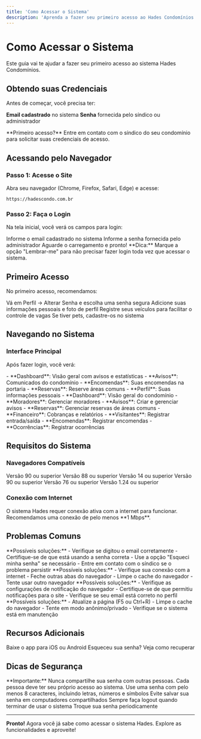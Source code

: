 ```yaml
---
title: 'Como Acessar o Sistema'
description: 'Aprenda a fazer seu primeiro acesso ao Hades Condomínios'
---
```


# Como Acessar o Sistema

Este guia vai te ajudar a fazer seu primeiro acesso ao sistema Hades Condomínios.

## Obtendo suas Credenciais

Antes de começar, você precisa ter:

<Check>**Email cadastrado** no sistema</Check>
<Check>**Senha** fornecida pelo síndico ou administrador</Check>

<Note>
  **Primeiro acesso?** Entre em contato com o síndico do seu condomínio para solicitar suas credenciais de acesso.
</Note>

## Acessando pelo Navegador

### Passo 1: Acesse o Site

Abra seu navegador (Chrome, Firefox, Safari, Edge) e acesse:

```
https://hadescondo.com.br
```

### Passo 2: Faça o Login

Na tela inicial, você verá os campos para login:

<Steps>
  <Step title="Digite seu Email">
    Informe o email cadastrado no sistema
  </Step>
  <Step title="Digite sua Senha">
    Informe a senha fornecida pelo administrador
  </Step>
  <Step title="Clique em Entrar">
    Aguarde o carregamento e pronto!
  </Step>
</Steps>

<Info>
  **Dica:** Marque a opção "Lembrar-me" para não precisar fazer login toda vez que acessar o sistema.
</Info>

## Primeiro Acesso

No primeiro acesso, recomendamos:

<CardGroup cols={2}>
  <Card title="Altere sua Senha" icon="lock">
    Vá em Perfil → Alterar Senha e escolha uma senha segura
  </Card>
  <Card title="Complete seu Perfil" icon="user">
    Adicione suas informações pessoais e foto de perfil
  </Card>
  <Card title="Cadastre seus Veículos" icon="car">
    Registre seus veículos para facilitar o controle de vagas
  </Card>
  <Card title="Adicione seus Pets" icon="paw">
    Se tiver pets, cadastre-os no sistema
  </Card>
</CardGroup>

## Navegando no Sistema

### Interface Principal

Após fazer login, você verá:

<Tabs>
  <Tab title="Moradores">
    - **Dashboard**: Visão geral com avisos e estatísticas
    - **Avisos**: Comunicados do condomínio
    - **Encomendas**: Suas encomendas na portaria
    - **Reservas**: Reserve áreas comuns
    - **Perfil**: Suas informações pessoais
  </Tab>
  <Tab title="Síndicos">
    - **Dashboard**: Visão geral do condomínio
    - **Moradores**: Gerenciar moradores
    - **Avisos**: Criar e gerenciar avisos
    - **Reservas**: Gerenciar reservas de áreas comuns
    - **Financeiro**: Cobranças e relatórios
  </Tab>
  <Tab title="Porteiros">
    - **Visitantes**: Registrar entrada/saída
    - **Encomendas**: Registrar encomendas
    - **Ocorrências**: Registrar ocorrências
  </Tab>
</Tabs>

## Requisitos do Sistema

### Navegadores Compatíveis

<CardGroup cols={3}>
  <Card title="Chrome" icon="chrome">
    Versão 90 ou superior
  </Card>
  <Card title="Firefox" icon="firefox">
    Versão 88 ou superior
  </Card>
  <Card title="Safari" icon="safari">
    Versão 14 ou superior
  </Card>
  <Card title="Edge" icon="edge">
    Versão 90 ou superior
  </Card>
  <Card title="Opera" icon="opera">
    Versão 76 ou superior
  </Card>
  <Card title="Brave" icon="brave">
    Versão 1.24 ou superior
  </Card>
</CardGroup>

### Conexão com Internet

<Warning>
  O sistema Hades requer conexão ativa com a internet para funcionar. Recomendamos uma conexão de pelo menos **1 Mbps**.
</Warning>

## Problemas Comuns

<AccordionGroup>
  <Accordion title="Não consigo fazer login">
    **Possíveis soluções:**
    - Verifique se digitou o email corretamente
    - Certifique-se de que está usando a senha correta
    - Use a opção "Esqueci minha senha" se necessário
    - Entre em contato com o síndico se o problema persistir
  </Accordion>
  
  <Accordion title="Sistema está lento">
    **Possíveis soluções:**
    - Verifique sua conexão com a internet
    - Feche outras abas do navegador
    - Limpe o cache do navegador
    - Tente usar outro navegador
  </Accordion>
  
  <Accordion title="Não recebo notificações">
    **Possíveis soluções:**
    - Verifique as configurações de notificação do navegador
    - Certifique-se de que permitiu notificações para o site
    - Verifique se seu email está correto no perfil
  </Accordion>
  
  <Accordion title="Página não carrega">
    **Possíveis soluções:**
    - Atualize a página (F5 ou Ctrl+R)
    - Limpe o cache do navegador
    - Tente em modo anônimo/privado
    - Verifique se o sistema está em manutenção
  </Accordion>
</AccordionGroup>

## Recursos Adicionais

<CardGroup cols={2}>
  <Card
    title="Aplicativo Mobile"
    icon="mobile-screen"
    href="/primeiros-passos/aplicativo-mobile"
  >
    Baixe o app para iOS ou Android
  </Card>
  <Card
    title="Recuperar Senha"
    icon="key"
    href="/primeiros-passos/recuperar-senha"
  >
    Esqueceu sua senha? Veja como recuperar
  </Card>
</CardGroup>

## Dicas de Segurança

<Warning>
  **Importante:** Nunca compartilhe sua senha com outras pessoas. Cada pessoa deve ter seu próprio acesso ao sistema.
</Warning>

<Steps>
  <Step title="Senha Forte">
    Use uma senha com pelo menos 8 caracteres, incluindo letras, números e símbolos
  </Step>
  <Step title="Não Salve em Computadores Públicos">
    Evite salvar sua senha em computadores compartilhados
  </Step>
  <Step title="Faça Logout">
    Sempre faça logout quando terminar de usar o sistema
  </Step>
  <Step title="Atualize Regularmente">
    Troque sua senha periodicamente
  </Step>
</Steps>

---

**Pronto!** Agora você já sabe como acessar o sistema Hades. Explore as funcionalidades e aproveite!

